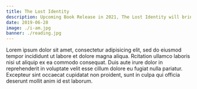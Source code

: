 ```yaml
---
title: The Lost Identity
description: Upcoming Book Release in 2021, The Lost Identity will bring ... lorem ipsum dolor sit amet, consectetur adipiscing elit, sed do eiusmod tempor.
date: 2019-06-28
image: ./i-am.jpg
banner: ./reading.jpg
---
```


Lorem ipsum dolor sit amet, consectetur adipisicing elit, sed do eiusmod tempor incididunt ut labore et dolore magna aliqua. Rcitation ullamco laboris nisi ut aliquip ex ea commodo consequat. Duis aute irure dolor in reprehenderit in voluptate velit esse cillum dolore eu fugiat nulla pariatur. Excepteur sint occaecat cupidatat non proident, sunt in culpa qui officia deserunt mollit anim id est laborum.
